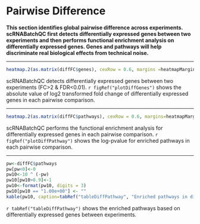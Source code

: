# Pairwise Difference

**This section identifies global pairwise difference across experiments. scRNABatchQC first detects differentially expressed genes between two experiments and then performs functional enrichment analysis on differentially expressed genes. Genes and pathways will help discriminate real biological effects from technical noise.**

<hr>

```r
heatmap.2(as.matrix(diffFC$genes), cexRow = 0.6, margins =heatmapMargins, keysize=heatmapKeysize, col=heatmapColors)
```

scRNABatchQC detects differentially expressed genes between two experiments (FC>2 & FDR<0.01). `r figRef("plotDiffGenes")` shows the absolute value of log2 transformed fold change of differentially expressed genes in each pairwise comparison.

<hr>

```r
heatmap.2(as.matrix(diffFC$pathways), cexRow = 0.6, margins=heatmapMargins, keysize=heatmapKeysize, col=heatmapPathwayColors)
```

scRNABatchQC performs the functional enrichment analysis for differentially expressed genes in each pairwise comparison. `r figRef("plotDiffPathway")` shows the log-pvalue for enriched pathways in each pairwise comparison.

<hr>

```r
pw<-diffFC$pathways
pw[pw<0]<-0
pw10<-10 ^ (-pw)
pw10[pw10>0.9]<-1
pw10<-format(pw10, digits = 3)
pw10[pw10 == "1.00e+00"] <- ""
kable(pw10, caption=tabRef("tableDiffPathway", "Enriched pathways in differentially expressed genes"))
```

`r tabRef("tableDiffPathway")` shows the enriched pathways based on differentially expressed genes between experiments.

